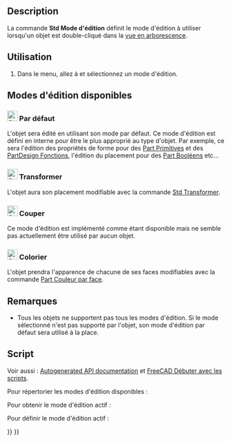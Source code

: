 <languages/>

{{Docnav/fr
|[[Std_Properties/fr|Propriétés]]
|[[Std_DlgPreferences/fr|Préférences]]
|[[Std_Edit_Menu/fr|Menu Édition]]
|IconL=Std_Properties.svg
|IconR=Std_DlgPreferences.svg
|IconC=Freecad.svg
}}

{{GuiCommand/fr
|Name=Std UserEditMode
|Name/fr=Std Mode d'édition
|MenuLocation=Édition → Mode d'édition → ...
|Workbenches=Tous
|Version=0.20
|SeeAlso=[[Std_Edit/fr|Std Bascule mode édition]]
}}

== Description ==

La commande '''Std Mode d'édition''' définit le mode d'édition à utiliser lorsqu'un objet est double-cliqué dans la [[Tree_view/fr|vue en arborescence]].

<span id="Usage"></span>
== Utilisation ==

# Dans le menu, allez à {{MenuCommand|Édition → Mode d'édition}} et sélectionnez un mode d'édition.<!--Veuillez garder la liste numérotée pour la cohérence avec les autres pages Std-->

<span id="Available_edit_modes"></span>
== Modes d'édition disponibles ==

<span id="24px_Default"></span>
=== [[Image:Std_UserEditModeDefault.svg|24px]] Par défaut ===

L'objet sera édité en utilisant son mode par défaut. Ce mode d'édition est défini en interne pour être le plus approprié au type d'objet. Par exemple, ce sera l'édition des propriétés de forme pour des [[Part_Primitives/fr|Part Primitives]] et des [[PartDesign_Feature/fr|PartDesign Fonctions]], l'édition du placement pour des [[Part_Boolean/fr|Part Booléens]] etc...

<span id="24px_Transform"></span>
=== [[Image:Std_UserEditModeTransform.svg|24px]] Transformer ===

L'objet aura son placement modifiable avec la commande [[Std_TransformManip/fr|Std Transformer]].

<span id="24px_Cutting"></span>
=== [[Image:Std_UserEditModeCutting.svg|24px]] Couper ===

Ce mode d'édition est implémenté comme étant disponible mais ne semble pas actuellement être utilisé par aucun objet.

<span id="24px_Color"></span>
=== [[Image:Std_UserEditModeColor.svg|24px]] Colorier ===

L'objet prendra l'apparence de chacune de ses faces modifiables avec la commande [[Part_ColorPerFace/fr|Part Couleur par face]].

<span id="Notes"></span>
== Remarques ==

* Tous les objets ne supportent pas tous les modes d'édition. Si le mode sélectionné n'est pas supporté par l'objet, son mode d'édition par défaut sera utilisé à la place.

<span id="Scripting"></span>
== Script ==

Voir aussi : [https://freecad.github.io/SourceDoc/ Autogenerated API documentation] et [[FreeCAD_Scripting_Basics/fr|FreeCAD Débuter avec les scripts]].

Pour répertorier les modes d'édition disponibles :

{{Code|code=
import FreeCADGui
FreeCADGui.listUserEditModes()
}}

Pour obtenir le mode d'édition actif :

{{Code|code=
import FreeCADGui
FreeCADGui.getUserEditMode()
}}

Pour définir le mode d'édition actif :

{{Code|code=
import FreeCADGui
FreeCADGui.setUserEditMode(MODENAME)  # Where MODENAME is a string available in the list of edit modes
}}


{{Docnav/fr
|[[Std_Properties/fr|Propriétés]]
|[[Std_DlgPreferences/fr|Préférences]]
|[[Std_Edit_Menu/fr|Menu Édition]]
|IconL=Std_Properties.svg
|IconR=Std_DlgPreferences.svg
|IconC=Freecad.svg
}}

{{Std_Base_navi{{#translation:}}}}
{{Userdocnavi{{#translation:}}}}